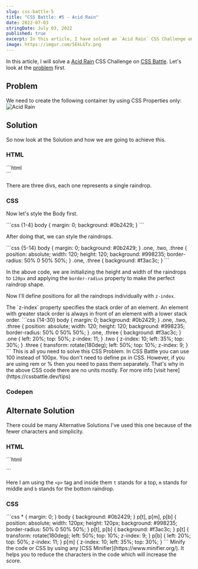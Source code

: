 ```yaml
---
slug: css-battle-5
title: "CSS Battle: #5 - Acid Rain"
date: 2022-07-03
stringDate: July 03, 2022
published: true
excerpt: In this article, I have solved an `Acid Rain` CSS Challenge on CSS Battle. It contains two ways by which you can solve this challenge.
image: https://imgur.com/5EkLGTx.png
---
```



In this article, I will solve a [Acid Rain](https://cssbattle.dev/play/5) CSS Challenge on [CSS Battle](https://cssbattle.dev/). Let's look at the [problem](https://cssbattle.dev/play/5) first.

## Problem 

We need to create the following container by using CSS Properties only:
![Acid Rain](https://cssbattle.dev/targets/5.png)

## Solution

So now look at the Solution and how we are going to achieve this. 

### HTML


<CodeTitle title="index.html" lang="html"/>
```html
<div class="one"></div>
<div class="two"></div>
<div class="three"></div>
```

There are three divs, each one represents a single raindrop. 

### CSS

Now let's style the Body first.

<CodeTitle title="styles.css" lang="css"/>
```css {1-4}
body {
  margin: 0;
  background: #0b2429;
}
```

After doing that, we can style the raindrops.

<CodeTitle title="styles.css" lang="css"/>
```css {5-14}
body {
  margin: 0;
  background: #0b2429;
}
.one, .two, .three {
  position: absolute;
  width: 120;
  height: 120;
  background: #998235;
  border-radius: 50% 0 50% 50%;  
}
.one, .three {
  background: #f3ac3c; 
}
```

In the above code, we are initializing the height and width of the raindrops to `120px` and applying the `border-radius` property to make the perfect raindrop shape.


Now I'll define positions for all the raindrops individually with `z-index`. 

<Tip>
  The `z-index` property specifies the stack order of an element. An element with greater stack order is always in front of an element with a lower stack order. 
</Tip>

<CodeTitle title="styles.css" lang="css"/>
```css {14-30}
body {
  margin: 0;
  background: #0b2429;
}
.one, .two, .three {
  position: absolute;
  width: 120;
  height: 120;
  background: #998235;
  border-radius: 50% 0 50% 50%;  
}
.one, .three {
  background: #f3ac3c; 
}
.one {
  left: 20%;
  top: 50%;
  z-index: 11;
}
.two {
  z-index: 10;
  left: 35%;
  top: 30%;
}
.three {
  transform: rotate(180deg);
  left: 50%;
  top: 10%;
  z-index: 9;
}
```
This is all you need to solve this CSS Problem.

<Tip>
  In CSS Battle you can use 100 instead of 100px. You don't need to define px in CSS. However, if you are using rem or % then you need to pass them separately. That's why in the above CSS code there are no units mostly. For more info [visit here](https://cssbattle.dev/tips)
</Tip>

### Codepen 

<Codepen id="wvdWaYN" />

## Alternate Solution
There could be many Alternative Solutions I've used this one because of the fewer characters and simplicity.

### HTML

<CodeTitle title="index.html" lang="html"/>
```html
<p t></p>
<p m></p>
<p b></p>
```

Here I am using the `<p>` tag and inside them `t` stands for a top, `m` stands for middle and `b` stands for the bottom raindrop.

### CSS

<CodeTitle title="styles.css" lang="css"/>
```css
* {
  margin: 0;
}
body {
  background: #0b2429;
}
p[t],
p[m],
p[b] {
  position: absolute;
  width: 120px;
  height: 120px;
  background: #998235;
  border-radius: 50% 0 50% 50%;
}
p[t],
p[b] {
  background: #f3ac3c;
}
p[t] {
  transform: rotate(180deg);
  left: 50%;
  top: 10%;
  z-index: 9;
}
p[b] {
  left: 20%;
  top: 50%;
  z-index: 11;
}
p[m] {
  z-index: 10;
  left: 35%;
  top: 30%;
}
```

<Tip>
  Minify the code or CSS by using any [CSS Minifier](https://www.minifier.org/). It helps you to reduce the characters in the code which will increase the score.
</Tip>


<NextAndPreviousButton
  prevHref="/blogs/css-battle-3"
  prevTitle="CSS Battle: #3 - Push Button"
  nextHref="/blogs/css-battle-6"
  nextTitle="CSS Battle: #6 - Missing Slice"
/>

